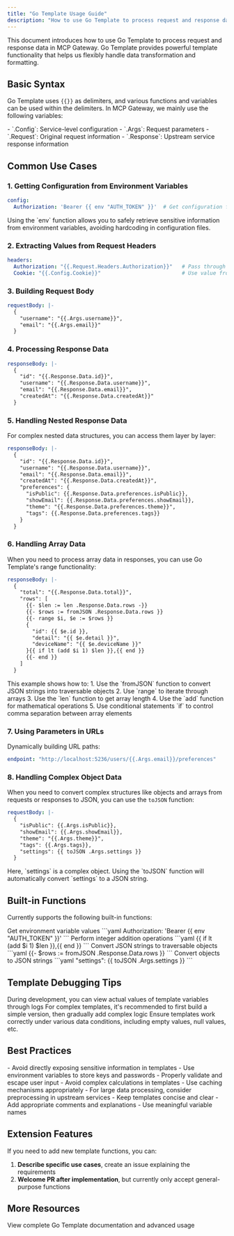 ```yaml
---
title: "Go Template Usage Guide"
description: "How to use Go Template to process request and response data in MCP Gateway"
---
```


This document introduces how to use Go Template to process request and response data in MCP Gateway. Go Template provides powerful template functionality that helps us flexibly handle data transformation and formatting.

## Basic Syntax

Go Template uses `{{}}` as delimiters, and various functions and variables can be used within the delimiters. In MCP Gateway, we mainly use the following variables:

<CardGroup cols={2}>
  <Card title="Configuration Variables" icon="gear">
    - `.Config`: Service-level configuration
    - `.Args`: Request parameters
  </Card>
  <Card title="Runtime Variables" icon="play">
    - `.Request`: Original request information
    - `.Response`: Upstream service response information
  </Card>
</CardGroup>

## Common Use Cases

### 1. Getting Configuration from Environment Variables

```yaml
config:
  Authorization: 'Bearer {{ env "AUTH_TOKEN" }}'  # Get configuration from environment variables
```

<Note>
Using the `env` function allows you to safely retrieve sensitive information from environment variables, avoiding hardcoding in configuration files.
</Note>

### 2. Extracting Values from Request Headers

```yaml
headers:
  Authorization: "{{.Request.Headers.Authorization}}"   # Pass through client's Authorization header
  Cookie: "{{.Config.Cookie}}"                          # Use value from service configuration
```

### 3. Building Request Body

```yaml
requestBody: |-
  {
    "username": "{{.Args.username}}",
    "email": "{{.Args.email}}"
  }
```

### 4. Processing Response Data

```yaml
responseBody: |-
  {
    "id": "{{.Response.Data.id}}",
    "username": "{{.Response.Data.username}}",
    "email": "{{.Response.Data.email}}",
    "createdAt": "{{.Response.Data.createdAt}}"
  }
```

### 5. Handling Nested Response Data

For complex nested data structures, you can access them layer by layer:

```yaml
responseBody: |-
  {
    "id": "{{.Response.Data.id}}",
    "username": "{{.Response.Data.username}}",
    "email": "{{.Response.Data.email}}",
    "createdAt": "{{.Response.Data.createdAt}}",
    "preferences": {
      "isPublic": {{.Response.Data.preferences.isPublic}},
      "showEmail": {{.Response.Data.preferences.showEmail}},
      "theme": "{{.Response.Data.preferences.theme}}",
      "tags": {{.Response.Data.preferences.tags}}
    }
  }
```

### 6. Handling Array Data

When you need to process array data in responses, you can use Go Template's range functionality:

```yaml
responseBody: |-
  {
    "total": "{{.Response.Data.total}}",
    "rows": [
      {{- $len := len .Response.Data.rows -}}
      {{- $rows := fromJSON .Response.Data.rows }}
      {{- range $i, $e := $rows }}
      {
        "id": {{ $e.id }},
        "detail": "{{ $e.detail }}",
        "deviceName": "{{ $e.deviceName }}"
      }{{ if lt (add $i 1) $len }},{{ end }}
      {{- end }}
    ]
  }
```

<AccordionGroup>
  <Accordion icon="code" title="Array Processing Tips Explanation">
    This example shows how to:
    1. Use the `fromJSON` function to convert JSON strings into traversable objects
    2. Use `range` to iterate through arrays
    3. Use the `len` function to get array length
    4. Use the `add` function for mathematical operations
    5. Use conditional statements `if` to control comma separation between array elements
  </Accordion>
</AccordionGroup>

### 7. Using Parameters in URLs

Dynamically building URL paths:

```yaml
endpoint: "http://localhost:5236/users/{{.Args.email}}/preferences"
```

### 8. Handling Complex Object Data

When you need to convert complex structures like objects and arrays from requests or responses to JSON, you can use the `toJSON` function:

```yaml
requestBody: |-
  {
    "isPublic": {{.Args.isPublic}},
    "showEmail": {{.Args.showEmail}},
    "theme": "{{.Args.theme}}",
    "tags": {{.Args.tags}},
    "settings": {{ toJSON .Args.settings }}
  }
```

<Tip>
Here, `settings` is a complex object. Using the `toJSON` function will automatically convert `settings` to a JSON string.
</Tip>

## Built-in Functions

Currently supports the following built-in functions:

<AccordionGroup>
  <Accordion icon="leaf" title="env - Environment Variables">
    Get environment variable values
    ```yaml
    Authorization: 'Bearer {{ env "AUTH_TOKEN" }}'
    ```
  </Accordion>

  <Accordion icon="plus" title="add - Mathematical Operations">
    Perform integer addition operations
    ```yaml
    {{ if lt (add $i 1) $len }},{{ end }}
    ```
  </Accordion>

  <Accordion icon="arrow-down" title="fromJSON - JSON Parsing">
    Convert JSON strings to traversable objects
    ```yaml
    {{- $rows := fromJSON .Response.Data.rows }}
    ```
  </Accordion>

  <Accordion icon="arrow-up" title="toJSON - JSON Serialization">
    Convert objects to JSON strings
    ```yaml
    "settings": {{ toJSON .Args.settings }}
    ```
  </Accordion>
</AccordionGroup>

## Template Debugging Tips

<Steps>
  <Step title="Use Log Output">
    During development, you can view actual values of template variables through logs
  </Step>
  <Step title="Step-by-step Construction">
    For complex templates, it's recommended to first build a simple version, then gradually add complex logic
  </Step>
  <Step title="Test Edge Cases">
    Ensure templates work correctly under various data conditions, including empty values, null values, etc.
  </Step>
</Steps>

## Best Practices

<AccordionGroup>
  <Accordion icon="shield-check" title="Security">
    - Avoid directly exposing sensitive information in templates
    - Use environment variables to store keys and passwords
    - Properly validate and escape user input
  </Accordion>

  <Accordion icon="zap" title="Performance">
    - Avoid complex calculations in templates
    - Use caching mechanisms appropriately
    - For large data processing, consider preprocessing in upstream services
  </Accordion>

  <Accordion icon="tools" title="Maintainability">
    - Keep templates concise and clear
    - Add appropriate comments and explanations
    - Use meaningful variable names
  </Accordion>
</AccordionGroup>

## Extension Features

If you need to add new template functions, you can:

1. **Describe specific use cases**, create an issue explaining the requirements
2. **Welcome PR after implementation**, but currently only accept general-purpose functions

## More Resources

<Card title="Go Template Official Documentation" icon="book" href="https://pkg.go.dev/text/template">
  View complete Go Template documentation and advanced usage
</Card>